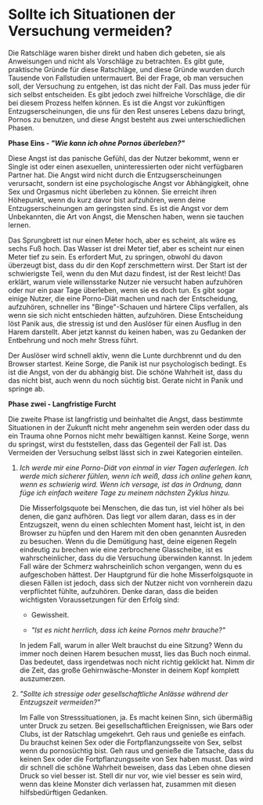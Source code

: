 # Sollte ich Situationen der Versuchung vermeiden?

Die Ratschläge waren bisher direkt und haben dich gebeten, sie als Anweisungen
und nicht als Vorschläge zu betrachten. Es gibt gute, praktische Gründe
für diese Ratschläge, und diese Gründe wurden durch Tausende von
Fallstudien untermauert. Bei der Frage, ob man versuchen soll, der
Versuchung zu entgehen, ist das nicht der Fall. Das muss jeder für sich
selbst entscheiden. Es gibt jedoch zwei hilfreiche Vorschläge, die dir
bei diesem Prozess helfen können. Es ist die Angst vor zukünftigen
Entzugserscheinungen, die uns für den Rest unseres Lebens dazu bringt,
Pornos zu benutzen, und diese Angst besteht aus zwei unterschiedlichen
Phasen.

**Phase Eins - *\"Wie kann ich ohne Pornos überleben?\"***

Diese Angst ist das panische Gefühl, das der Nutzer bekommt, wenn er
Single ist oder einen asexuellen, uninteressierten oder nicht
verfügbaren Partner hat. Die Angst wird nicht durch die
Entzugserscheinungen verursacht, sondern ist eine psychologische Angst
vor Abhängigkeit, ohne Sex und Orgasmus nicht überleben zu können. Sie
erreicht ihren Höhepunkt, wenn du kurz davor bist aufzuhören, wenn deine
Entzugserscheinungen am geringsten sind. Es ist die Angst vor dem
Unbekannten, die Art von Angst, die Menschen haben, wenn sie tauchen
lernen.

Das Sprungbrett ist nur einen Meter hoch, aber es scheint, als wäre es
sechs Fuß hoch. Das Wasser ist drei Meter tief, aber es scheint nur
einen Meter tief zu sein. Es erfordert Mut, zu springen, obwohl du davon
überzeugt bist, dass du dir den Kopf zerschmettern wirst. Der Start ist
der schwierigste Teil, wenn du den Mut dazu findest, ist der Rest
leicht! Das erklärt, warum viele willensstarke Nutzer nie versucht haben
aufzuhören oder nur ein paar Tage überleben, wenn sie es doch tun. Es
gibt sogar einige Nutzer, die eine Porno-Diät machen und nach der
Entscheidung, aufzuhören, schneller ins \"Binge\"-Schauen und härtere
Clips verfallen, als wenn sie sich nicht entschieden hätten, aufzuhören.
Diese Entscheidung löst Panik aus, die stressig ist und den Auslöser für
einen Ausflug in den Harem darstellt. Aber jetzt kannst du keinen haben,
was zu Gedanken der Entbehrung und noch mehr Stress führt.

Der Auslöser wird schnell aktiv, wenn die Lunte durchbrennt und du den
Browser startest. Keine Sorge, die Panik ist nur psychologisch bedingt.
Es ist die Angst, von der du abhängig bist. Die schöne Wahrheit ist,
dass du das nicht bist, auch wenn du noch süchtig bist. Gerate nicht in
Panik und springe ab.

**Phase zwei - Langfristige Furcht**

Die zweite Phase ist langfristig und beinhaltet die Angst, dass
bestimmte Situationen in der Zukunft nicht mehr angenehm sein werden
oder dass du ein Trauma ohne Pornos nicht mehr bewältigen kannst. Keine
Sorge, wenn du springst, wirst du feststellen, dass das Gegenteil der
Fall ist. Das Vermeiden der Versuchung selbst lässt sich in zwei
Kategorien einteilen.

1.  *Ich werde mir eine Porno-Diät von einmal in vier Tagen auferlegen.
    Ich werde mich sicherer fühlen, wenn ich weiß, dass ich online gehen
    kann, wenn es schwierig wird. Wenn ich versage, ist das in Ordnung,
    dann füge ich einfach weitere Tage zu meinem nächsten Zyklus hinzu.*

    Die Misserfolgsquote bei Menschen, die das tun, ist viel höher als
    bei denen, die ganz aufhören. Das liegt vor allem daran, dass es in
    der Entzugszeit, wenn du einen schlechten Moment hast, leicht ist,
    in den Browser zu hüpfen und den Harem mit den oben genannten
    Ausreden zu besuchen. Wenn du die Demütigung hast, deine eigenen
    Regeln eindeutig zu brechen wie eine zerbrochene Glasscheibe, ist es
    wahrscheinlicher, dass du die Versuchung überwinden kannst. In jedem
    Fall wäre der Schmerz wahrscheinlich schon vergangen, wenn du es
    aufgeschoben hättest. Der Hauptgrund für die hohe Misserfolgsquote
    in diesen Fällen ist jedoch, dass sich der Nutzer nicht von
    vornherein dazu verpflichtet fühlte, aufzuhören. Denke daran, dass
    die beiden wichtigsten Voraussetzungen für den Erfolg sind:

    -   Gewissheit.

    -   *\"Ist es nicht herrlich, dass ich keine Pornos mehr brauche?\"*

    In jedem Fall, warum in aller Welt brauchst du eine Sitzung? Wenn du
    immer noch deinen Harem besuchen musst, lies das Buch noch einmal.
    Das bedeutet, dass irgendetwas noch nicht richtig geklickt hat. Nimm
    dir die Zeit, das große Gehirnwäsche-Monster in deinem Kopf komplett
    auszumerzen.

2.  *\"Sollte ich stressige oder gesellschaftliche Anlässe während der
    Entzugszeit vermeiden?\"*

    Im Falle von Stresssituationen, ja. Es macht keinen Sinn, sich
    übermäßig unter Druck zu setzen. Bei gesellschaftlichen Ereignissen,
    wie Bars oder Clubs, ist der Ratschlag umgekehrt. Geh raus und
    genieße es einfach. Du brauchst keinen Sex oder die
    Fortpflanzungsseite von Sex, selbst wenn du pornosüchtig bist. Geh
    raus und genieße die Tatsache, dass du keinen Sex oder die
    Fortpflanzungsseite von Sex haben musst. Das wird dir schnell die
    schöne Wahrheit beweisen, dass das Leben ohne diesen Druck so viel
    besser ist. Stell dir nur vor, wie viel besser es sein wird, wenn
    das kleine Monster dich verlassen hat, zusammen mit diesen
    hilfsbedürftigen Gedanken.
